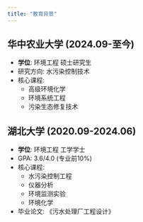 ```yaml
---
title: "教育背景"
---
```


## 华中农业大学 (2024.09-至今)
- **学位**: 环境工程 硕士研究生
- 研究方向: 水污染控制技术
- 核心课程:
  - 高级环境化学
  - 环境系统工程
  - 污染生态修复技术

## 湖北大学 (2020.09-2024.06)
- **学位**: 环境工程 工学学士
- GPA: 3.6/4.0 (专业前10%)
- 核心课程:
  - 水污染控制工程
  - 仪器分析 
  - 环境监测实验
  - 环境化学
- 毕业论文: 《污水处理厂工程设计》
